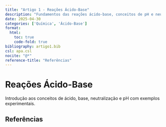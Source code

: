 ```yaml
---
title: "Artigo 1 - Reações Ácido-Base"
description: "Fundamentos das reações ácido-base, conceitos de pH e neutralização com aplicações didáticas."
date: 2025-04-30
categories: ['Química', 'Ácido-Base']
format:
  html:
    toc: true
    code-fold: true
bibliography: artigo1.bib
csl: apa.csl
nocite: "@*"
reference-title: "Referências"
---
```


# Reações Ácido-Base

Introdução aos conceitos de ácido, base, neutralização e pH com exemplos experimentais.

## Referências

